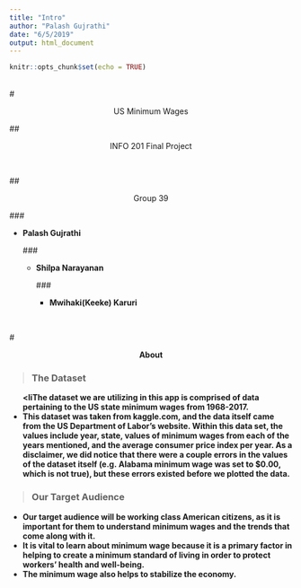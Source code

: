 ```yaml
---
title: "Intro"
author: "Palash Gujrathi"
date: "6/5/2019"
output: html_document
---
```


```r
knitr::opts_chunk$set(echo = TRUE)
```

<br>
# <p align="center"> US Minimum Wages </p>

## <p align="center">INFO 201 Final Project</p>
<br>

## <p align="center">Group 39</p>
<span font-size:12 pt>

### <p align="center">- **Palash Gujrathi**</p>
### <p align="center">- **Shilpa Narayanan**</p>
### <p align="center">- **Mwihaki(Keeke) Karuri** </p></span>
<br>

# <p align="center">**About**</p>

> ### The Dataset

<ul>
<b>
<liThe dataset we are utilizing in this app is comprised of data pertaining to the US state minimum wages from 1968-2017.</li> 
<li>This dataset was taken from kaggle.com, and the data itself came from the US Department of Labor’s website. Within this data set, the values include year, state, values of minimum wages from each of the years mentioned, and the average consumer price index per year. As a disclaimer, we did notice that there were a couple errors in the values of the dataset itself (e.g. Alabama minimum wage was set to $0.00, which is not true), but these errors existed before we plotted the data. 
</ul>
> ### Our Target Audience

<ul>
<li>Our target audience will be working class American citizens, as it is important for them to understand minimum wages and the trends that come along with it.</li>
<li>It is vital to learn about minimum wage because it is a primary factor in helping to create a minimum standard of living in order to protect workers' health and well-being.</li>
<li>The minimum wage also helps to stabilize the economy.</li>
</ul>
<b/>

<!-- ![Image]("https://www.shareicon.net/data/512x512/2017/01/06/868291_business_512x512.png") -->
